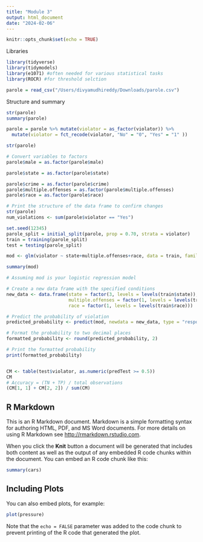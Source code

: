 ```yaml
---
title: "Module 3"
output: html_document
date: "2024-02-06"
---
```


```r
knitr::opts_chunk$set(echo = TRUE)
```
Libraries  
```r
library(tidyverse)
library(tidymodels)
library(e1071) #often needed for various statistical tasks
library(ROCR) #for threshold selction
```
```r
parole = read_csv("/Users/divyamudhireddy/Downloads/parole.csv")
```
Structure and summary
```r
str(parole)
summary(parole)
```

```r
parole = parole %>% mutate(violator = as_factor(violator)) %>% 
  mutate(violator = fct_recode(violator, "No" = "0", "Yes" = "1" )) 

str(parole)
```
```r

# Convert variables to factors
parole$male = as.factor(parole$male)

parole$state = as.factor(parole$state)

parole$crime = as.factor(parole$crime)
parole$multiple.offenses = as.factor(parole$multiple.offenses)
parole$race = as.factor(parole$race)

# Print the structure of the data frame to confirm changes
str(parole)
num_violations <- sum(parole$violator == "Yes")
```
```r
set.seed(12345)
parole_split = initial_split(parole, prop = 0.70, strata = violator)
train = training(parole_split)
test = testing(parole_split)
```
```r
mod <- glm(violator ~ state+multiple.offenses+race, data = train, family = binomial)

summary(mod)
```
```r
# Assuming mod is your logistic regression model

# Create a new data frame with the specified conditions
new_data <- data.frame(state = factor(3, levels = levels(train$state)),
                       multiple.offenses = factor(1, levels = levels(train$multiple.offenses)),
                       race = factor(1, levels = levels(train$race)))

# Predict the probability of violation
predicted_probability <- predict(mod, newdata = new_data, type = "response")

# Format the probability to two decimal places
formatted_probability <- round(predicted_probability, 2)

# Print the formatted probability
print(formatted_probability)

```
```r




```










```r
CM <- table(test$violator, as.numeric(predTest >= 0.5))
CM
# Accuracy = (TN + TP) / total observations
(CM[1, 1] + CM[2, 2]) / sum(CM)
```





## R Markdown

This is an R Markdown document. Markdown is a simple formatting syntax for authoring HTML, PDF, and MS Word documents. For more details on using R Markdown see <http://rmarkdown.rstudio.com>.

When you click the **Knit** button a document will be generated that includes both content as well as the output of any embedded R code chunks within the document. You can embed an R code chunk like this:

```r
summary(cars)
```

## Including Plots

You can also embed plots, for example:

```r
plot(pressure)
```

Note that the `echo = FALSE` parameter was added to the code chunk to prevent printing of the R code that generated the plot.
